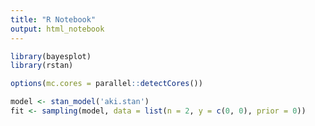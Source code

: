 ```yaml
---
title: "R Notebook"
output: html_notebook
---
```


```r
library(bayesplot)
library(rstan)

options(mc.cores = parallel::detectCores())
```

```r
model <- stan_model('aki.stan')
fit <- sampling(model, data = list(n = 2, y = c(0, 0), prior = 0))
```

